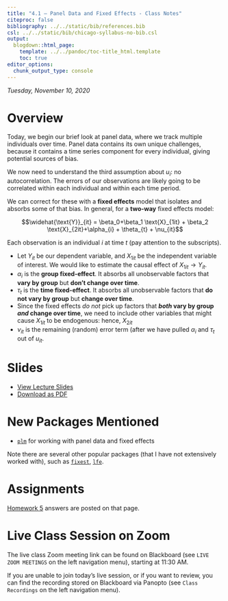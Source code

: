 ```yaml
---
title: "4.1 — Panel Data and Fixed Effects - Class Notes"
citeproc: false
bibliography: ../../static/bib/references.bib
csl: ../../static/bib/chicago-syllabus-no-bib.csl
output:
  blogdown::html_page:
    template: ../../pandoc/toc-title_html.template
    toc: true
editor_options: 
  chunk_output_type: console
---
```


*Tuesday, November 10, 2020*

# Overview

Today, we begin our brief look at panel data, where we track multiple individuals over time. Panel data contains its own unique challenges, because it contains a time series component for every individual, giving potential sources of bias. 

We now need to understand the third assumption about $u_i$: no autocorrelation. The errors of our observations are likely going to be correlated within each individual and within each time period. 

We can correct for these with a **fixed effects** model that isolates and absorbs some of that bias. In general, for a **two-way** fixed effects model: 

$$\widehat{\text{Y}}_{it} = \beta_0+\beta_1 \text{X}_{1it} + \beta_2 \text{X}_{2it}+\alpha_{i} + \theta_{t} + \nu_{it}$$

Each observation is an individual $i$ at time $t$ (pay attention to the subscripts). 

- Let $Y_{it}$ be our dependent variable, and $X_{1it}$ be the independent variable of interest. We would like to estimate the causal effect of $X_{1it} \rightarrow Y_{it}$.
- $\alpha_i$ is the **group fixed-effect**. It absorbs all unobservable factors that **vary by group** but **don’t change over time**.
- $\tau_t$ is the **time fixed-effect**. It absorbs all unobservable factors that **do not vary by group** but **change over time**.
- Since the fixed effects *do not* pick up factors that **_both_ vary by group _and_ change over time**, we need to include other variables that might cause $X_{1it}$ to be endogenous: hence, $X_{2it}$
- $\nu_{it}$ is the remaining (random) error term (after we have pulled $\alpha_i$ and $\tau_t$ out of $u_{it}$. 

# Slides

- [<i class="fas fa-chalkboard-teacher"></i> View Lecture Slides](/slides/4.1-slides.html)
- [<i class="fas fa-file-pdf"></i> Download as PDF](/slides/4.1-slides.pdf)

# New Packages Mentioned

- [`plm`](https://cran.r-project.org/web/packages/plm/vignettes/plmPackage.html) for working with panel data and fixed effects

Note there are several other popular packages (that I have not extensively worked with), such as [`fixest`](https://github.com/lrberge/fixest), [`lfe`](https://cran.r-project.org/web/packages/lfe/index.html).

# Assignments

[Homework 5](/assignment/05-problem-set) answers are posted on that page.

# Live Class Session on Zoom

The live class <i class="fas fa-video"></i> Zoom meeting link can be found on Blackboard (see `LIVE ZOOM MEETINGS` on the left navigation menu), starting at 11:30 AM.

If you are unable to join today's live session, or if you want to review, you can find the recording stored on Blackboard via Panopto (see `Class Recordings` on the left navigation menu).
